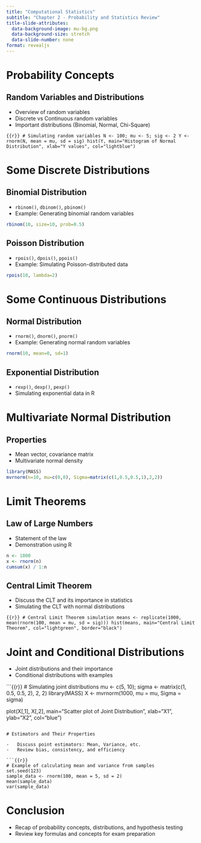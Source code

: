 ```yaml
---
title: "Computational Statistics"
subtitle: "Chapter 2 - Probability and Statistics Review"
title-slide-attributes:
  data-background-image: mu-bg.png
  data-background-size: stretch
  data-slide-number: none
format: revealjs
---
```


# Probability Concepts

## Random Variables and Distributions

-   Overview of random variables
-   Discrete vs Continuous random variables
-   Important distributions (Binomial, Normal, Chi-Square)

```{{r}}
# Simulating random variables
N <- 100; mu <- 5; sig <- 2
Y <- rnorm(N, mean = mu, sd = sig)
hist(Y, main="Histogram of Normal Distribution", xlab="Y values", col="lightblue")
```

# Some Discrete Distributions

## Binomial Distribution

-   `rbinom()`, `dbinom()`, `pbinom()`
-   Example: Generating binomial random variables

``` r
rbinom(10, size=10, prob=0.5)
```

## Poisson Distribution

-   `rpois()`, `dpois()`, `ppois()`
-   Example: Simulating Poisson-distributed data

``` r
rpois(10, lambda=2)
```
# Some Continuous Distributions

## Normal Distribution

-   `rnorm()`, `dnorm()`, `pnorm()`
-   Example: Generating normal random variables

``` r
rnorm(10, mean=0, sd=1)
```

## Exponential Distribution

-   `rexp()`, `dexp()`, `pexp()`
-   Simulating exponential data in R

# Multivariate Normal Distribution

## Properties

-   Mean vector, covariance matrix
-   Multivariate normal density

``` r
library(MASS)
mvrnorm(n=10, mu=c(0,0), Sigma=matrix(c(1,0.5,0.5,1),2,2))
```

# Limit Theorems

## Law of Large Numbers

-   Statement of the law
-   Demonstration using R

``` r
n <- 1000
x <- rnorm(n)
cumsum(x) / 1:n
```
## Central Limit Theorem

-   Discuss the CLT and its importance in statistics
-   Simulating the CLT with normal distributions

```{{r}}
# Central Limit Theorem simulation
means <- replicate(1000, mean(rnorm(100, mean = mu, sd = sig)))
hist(means, main="Central Limit Theorem", col="lightgreen", border="black")
```

# Joint and Conditional Distributions

-   Joint distributions and their importance
-   Conditional distributions with examples

```{{r}}
# Simulating joint distributions
mu <- c(5, 10); sigma <- matrix(c(1, 0.5, 0.5, 2), 2, 2)
library(MASS)
X <- mvrnorm(1000, mu = mu, Sigma = sigma)

plot(X[,1], X[,2], main="Scatter plot of Joint Distribution", xlab="X1", ylab="X2", col="blue")
```

# Estimators and Their Properties

-   Discuss point estimators: Mean, Variance, etc.
-   Review bias, consistency, and efficiency

```{{r}}
# Example of calculating mean and variance from samples
set.seed(123)
sample_data <- rnorm(100, mean = 5, sd = 2)
mean(sample_data)
var(sample_data)
```

# Conclusion

-   Recap of probability concepts, distributions, and hypothesis testing
-   Review key formulas and concepts for exam preparation

